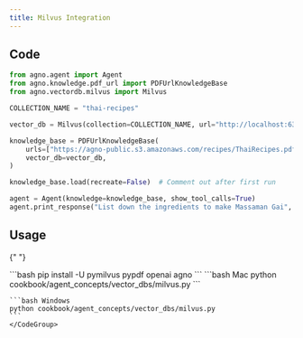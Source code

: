 ```yaml
---
title: Milvus Integration
---
```


## Code

```python cookbook/agent_concepts/vector_dbs/milvus.py
from agno.agent import Agent
from agno.knowledge.pdf_url import PDFUrlKnowledgeBase
from agno.vectordb.milvus import Milvus

COLLECTION_NAME = "thai-recipes"

vector_db = Milvus(collection=COLLECTION_NAME, url="http://localhost:6333")

knowledge_base = PDFUrlKnowledgeBase(
    urls=["https://agno-public.s3.amazonaws.com/recipes/ThaiRecipes.pdf"],
    vector_db=vector_db,
)

knowledge_base.load(recreate=False)  # Comment out after first run

agent = Agent(knowledge=knowledge_base, show_tool_calls=True)
agent.print_response("List down the ingredients to make Massaman Gai", markdown=True)
```

## Usage

<Steps>
  <Snippet file="create-venv-step.mdx" />

{" "}

<Step title="Install libraries">
  ```bash pip install -U pymilvus pypdf openai agno ```
</Step>

  <Step title="Run Agent">
    <CodeGroup>
    ```bash Mac
    python cookbook/agent_concepts/vector_dbs/milvus.py
    ```

    ```bash Windows
    python cookbook/agent_concepts/vector_dbs/milvus.py
    ```
    </CodeGroup>

  </Step>
</Steps>
